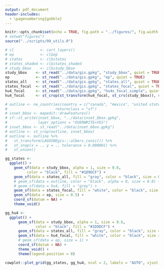 ```yaml
---
output: pdf_document
header-includes: 
  - \pagenumbering{gobble}
---
```


```r
knitr::opts_chunk$set(echo = TRUE, fig.path = "../figures/", fig.width = 6.5, fig.height = 4.5)
# setwd("figures")
source("../scripts/99_utils.R")
```

```r
# cl            <- cart_layers()
# ep            <- cl$ep
# states        <- cl$states
# states_shaded <- cl$states_shaded
# study_bbox    <- cl$study_bbox
study_bbox    <- st_read("../data/gis.gpkg", "study_bbox", quiet = TRUE)[3,]
ep            <- st_read("../data/gis.gpkg", "ep", quiet = TRUE)
states_all    <- st_read("../data/gis.gpkg", "states_all", quiet = TRUE)
states_focal  <- st_read("../data/gis.gpkg", "states_focal", quiet = TRUE)
hu4_focal     <- st_read("../data/gis.gpkg", "hu4s_focal_simple", quiet = TRUE)
hu4_focal     <- st_crop(st_transform(hu4_focal, st_crs(study_bbox)), study_bbox)

# outline <- ne_countries(country = c("canada", "mexico", "united states of america"), 
#                      returnclass = "sf")
# inset_bbox <- mapedit::drawFeatures()
# sf::st_write(inset_bbox, "../data/inset_bbox.gpkg", 
#              layer_options = "OVERWRITE=YES")
# inset_bbox <- st_read("../data/inset_bbox.gpkg")
# outline <- st_crop(outline, inset_bbox)
# outline <- outline %>%
#   st_transform(LAGOSNEgis:::albers_conic()) %>%
#   st_snap(x = ., y = ., tolerance = 0.000001) %>%
#   st_union()

gg_states <- 
  ggplot() + 
    geom_sf(data = study_bbox, alpha = 1, size = 0.6, 
          color = "black", fill = "#1D9DCF") +
    geom_sf(data = states_all, fill = "gray", color = "black", size = 0.3) +
    # geom_sf(data = outline, color = "black", alpha = 0, size = 0.8) +
    # geom_sf(data = hu4, fill = "grey") +
    geom_sf(data = states_focal, fill = "white", color = "black", size = 0.4) + 
    geom_sf(data = ep, size = 0.5) +
    coord_sf(datum = NA) +
    theme_void()

gg_hu4 <- 
  ggplot() + 
      geom_sf(data = study_bbox, alpha = 1, size = 0.6, 
              color = "black", fill = "#1D9DCF") +
      geom_sf(data = states_all, fill = "gray", color = "black", size = 0.3) +
      geom_sf(data = hu4_focal, fill = "white", color = "black", size = 0.4) +
      # geom_sf(data = ep, size = 1) +
      coord_sf(datum = NA) +
      theme_void() + 
      theme(legend.position = 0)

cowplot::plot_grid(gg_states, gg_hu4, ncol = 2, labels = "AUTO", vjust = 8, hjust = -1)
```
